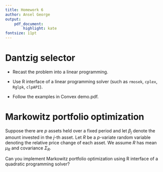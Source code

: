 ```yaml
---
title: Homework 6
author: Ansel George
output: 
    pdf_document:
        highlight: kate
fontsize: 11pt
---
```


# Dantzig selector

\begin{align*}
\min_\beta \sum^p_{j=1} |\beta_j| \textrm{ st. } |y_i - x_t^T \beta | \leq \lambda \textrm{ for } i=1,\dots,n
\end{align*}

* Recast the problem into a linear programming.

* Use R interface of a linear programming solver (such as `rmosek`, `cplex`,
  `Rglpk`, `clpAPI`).

* Follow the examples in Convex demo.pdf.


# Markowitz portfolio optimization

Suppose there are $p$ assets held over a fixed period and let $\beta_j$ denote
the amount invested in the $j$-th asset. Let $R$ be a $p$-variate random
variable denoting the relative price change of each asset. We assume $R$ has
mean $\mu_R$ and covariance $\Sigma_R$.

\begin{align*}
\min{\beta} \textrm{ st. } &\beta^T \Sigma_R \beta \\
  &\beta^T \mu_R \geq 1 \\
  &1^T \beta = 1 \\
  &\beta \geq 0
\end{align*}

Can you implement Markowitz portfolio optimization using R interface of a
quadratic programming solver?
